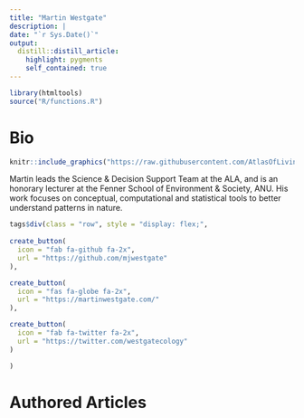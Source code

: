 ```yaml
---
title: "Martin Westgate"
description: |
date: "`r Sys.Date()`"
output: 
  distill::distill_article:
    highlight: pygments
    self_contained: true
---
```


```r
library(htmltools)
source("R/functions.R")
```

# Bio

:::float-image

```r
knitr::include_graphics("https://raw.githubusercontent.com/AtlasOfLivingAustralia/SDS_website/main/images/people/martin.jpg")
```

Martin leads the Science & Decision Support Team at the ALA, and is an honorary lecturer at the Fenner School of Environment & Society, ANU. His work focuses on conceptual, computational and statistical tools to better understand patterns in nature.

```r
tags$div(class = "row", style = "display: flex;",
         
create_button(
  icon = "fab fa-github fa-2x",
  url = "https://github.com/mjwestgate"
),

create_button(
  icon = "fas fa-globe fa-2x",
  url = "https://martinwestgate.com/"
),

create_button(
  icon = "fab fa-twitter fa-2x",
  url = "https://twitter.com/westgatecology"
)

)
```

:::



# Authored Articles
